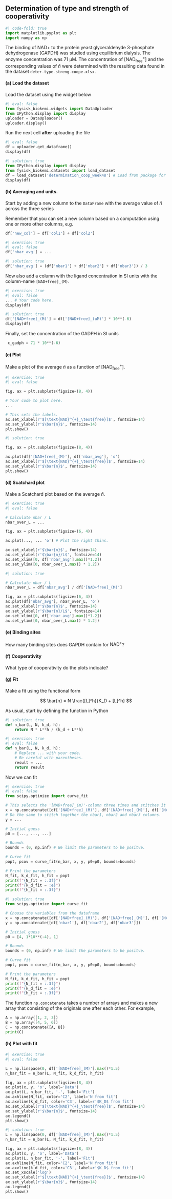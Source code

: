 ## Determination of type and strength of cooperativity

```python
#| code-fold: true
import matplotlib.pyplot as plt
import numpy as np
```

The binding of NAD+ to the protein yeast glyceraldehyde 3-phosphate dehydrogenase (GAPDH) was studied using
equilibrium dialysis. The enzyme concentration was 71 μM. The concentration of $[\text{NAD}^{+}_\text{free}]$ and the corresponding values of $\bar{n}$ were determined with the resulting data found in the dataset `deter-type-streng-coope.xlsx`.

#### (a) Load the dataset

Load the dataset using the widget below

```python
#| eval: false
from fysisk_biokemi.widgets import DataUploader
from IPython.display import display 
uploader = DataUploader()
uploader.display()
```

Run the next cell **after** uploading the file

```python
#| eval: false
df = uploader.get_dataframe()
display(df)
```

```python
#| solution: true
from IPython.display import display 
from fysisk_biokemi.datasets import load_dataset
df = load_dataset('determination_coop_week48') # Load from package for the solution so it doesn't require to interact.
display(df)
```

#### (b) Averaging and units. 

Start by adding a new column to the `DataFrame` with the average value of $\bar{n}$ across the three series

::: {.callout-tip}
Remember that you can set a new column based on a computation using one or more other columns, e.g. 

```python
df['new_col'] = df['col1'] + df['col2']
```
::: 

```python
#| exercise: true
#| eval: false
df['nbar_avg'] = ...
```

```python
#| solution: true
df['nbar_avg'] = (df['nbar1'] + df['nbar2'] + df['nbar3']) / 3
```

Now also add a column with the ligand concentration in SI units with the column-name `[NAD+free]_(M)`.

```python
#| exercise: true
#| eval: false
... # Your code here. 
display(df)
```

```python
#| solution: true
df['[NAD+free]_(M)'] = df['[NAD+free]_(uM)'] * 10**(-6)
display(df)
```

Finally, set the concentration of the GADPH in SI units

```python
 c_gadph = 71 * 10**(-6)
```

#### (c) Plot

Make a plot of the average $\bar{n}$ as a function of $[\text{NAD}^{+}_\text{free}]$.

```python
#| exercise: true
#| eval: false

fig, ax = plt.subplots(figsize=(8, 4))

# Your code to plot here.
... 

# This sets the labels.
ax.set_xlabel(r'$[\text{NAD}^{+}_\text{free}]$', fontsize=14)
ax.set_ylabel(r'$\bar{n}$', fontsize=14)
plt.show()
```

```python
#| solution: true

fig, ax = plt.subplots(figsize=(8, 4))

ax.plot(df['[NAD+free]_(M)'], df['nbar_avg'], 'o')
ax.set_xlabel(r'$[\text{NAD}^{+}_\text{free}]$', fontsize=14)
ax.set_ylabel(r'$\bar{n}$', fontsize=14)
plt.show()
```

#### (d) Scatchard plot

Make a Scatchard plot based on the average $\bar{n}$.

```python
#| exercise: true
#| eval: false

# Calculate nbar / L 
nbar_over_L = ...

fig, ax = plt.subplots(figsize=(6, 4)) 

ax.plot(..., ... 'o') # Plot the right thins. 

ax.set_xlabel(r'$\bar{n}$', fontsize=14)
ax.set_ylabel(r'$\bar{n}/L$', fontsize=14)
ax.set_xlim([0, df['nbar_avg'].max()*1.2])
ax.set_ylim([0, nbar_over_L.max() * 1.2])
```

```python
#| solution: true

# Calculate nbar / L 
nbar_over_L = df['nbar_avg'] / df['[NAD+free]_(M)']

fig, ax = plt.subplots(figsize=(6, 4)) 
ax.plot(df['nbar_avg'], nbar_over_L, 'o')
ax.set_xlabel(r'$\bar{n}$', fontsize=14)
ax.set_ylabel(r'$\bar{n}/L$', fontsize=14)
ax.set_xlim([0, df['nbar_avg'].max()*1.2])
ax.set_ylim([0, nbar_over_L.max() * 1.2])
```

#### (e) Binding sites

How many binding sites does GAPDH contain for $\text{NAD}^{+}$?

#### (f) Cooperativity 

What type of cooperativity do the plots indicate?

#### (g) Fit

Make a fit using the functional form 

$$
\bar{n} = N \frac{[L]^h}{K_D + [L]^h}
$$

As usual, start by defining the function in Python 

```python
#| solution: true
def n_bar(L, N, k_d, h):
    return N * L**h / (k_d + L**h)
```

```python
#| exercise: true
#| eval: false
def n_bar(L, N, k_d, h):
    # Replace ... with your code.
    # Be careful with parentheses.
    result = ...
    return result 
```

Now we can fit

```python
#| exercise: true
#| eval: false
from scipy.optimize import curve_fit

# This selects the '[NAD+free]_(m)'-column three times and stitches it together.
x = np.concatenate([df['[NAD+free]_(M)'], df['[NAD+free]_(M)'], df['[NAD+free]_(M)']])
# Do the same to stitch together the nbar1, nbar2 and nbar3 columns.
y = ...

# Initial guess
p0 = [..., ..., ...]

# Bounds
bounds = (0, np.inf) # We limit the parameters to be positve.

# Curve fit
popt, pcov = curve_fit(n_bar, x, y, p0=p0, bounds=bounds)

# Print the parameters
N_fit, k_d_fit, h_fit = popt
print(f"{N_fit = :.3f}")
print(f"{k_d_fit = :e}")
print(f"{h_fit = :.3f}")
```

```python
#| solution: true
from scipy.optimize import curve_fit

# Choose the variables from the dataframe
x = np.concatenate([df['[NAD+free]_(M)'], df['[NAD+free]_(M)'], df['[NAD+free]_(M)']])
y = np.concatenate([df['nbar1'], df['nbar2'], df['nbar3']])

# Initial guess
p0 = [4, 1*10**(-4), 1]

# Bounds
bounds = (0, np.inf) # We limit the parameters to be positve.

# Curve fit
popt, pcov = curve_fit(n_bar, x, y, p0=p0, bounds=bounds)

# Print the parameters
N_fit, k_d_fit, h_fit = popt
print(f"{N_fit = :.3f}")
print(f"{k_d_fit = :e}")
print(f"{h_fit = :.3f}")
```

::: {.callout-note}

The function `np.concatenate` takes a number of arrays and makes a new array that 
consisting of the originals one after each other. For example, 

```python
A = np.array([1, 2, 3])
B = np.array([4, 5, 6])
C = np.concatenate([A, B])
print(C)
```
::: 

#### (h) Plot with fit

```python
#| exercise: true
#| eval: false

L = np.linspace(0, df['[NAD+free]_(M)'].max()*1.5)
n_bar_fit = n_bar(L, N_fit, k_d_fit, h_fit)

fig, ax = plt.subplots(figsize=(8, 4))
ax.plot(x, y, 'o', label='Data')
ax.plot(L, n_bar_fit, '-', label='Fit')
ax.axhline(N_fit, color='C2', label='N from fit')
ax.axvline(k_d_fit, color='C3', label=r'$K_D$ from fit')
ax.set_xlabel(r'$[\text{NAD}^{+}_\text{free}]$', fontsize=14)
ax.set_ylabel(r'$\bar{n}$', fontsize=14)
ax.legend()
plt.show()
```

```python
#| solution: true
L = np.linspace(0, df['[NAD+free]_(M)'].max()*1.5)
n_bar_fit = n_bar(L, N_fit, k_d_fit, h_fit)

fig, ax = plt.subplots(figsize=(8, 4))
ax.plot(x, y, 'o', label='Data')
ax.plot(L, n_bar_fit, '-', label='Fit')
ax.axhline(N_fit, color='C2', label='N from fit')
ax.axvline(k_d_fit, color='C3', label=r'$K_D$ from fit')
ax.set_xscale('log')
ax.set_xlabel(r'$[\text{NAD}^{+}_\text{free}]$', fontsize=14)
ax.set_ylabel(r'$\bar{n}$', fontsize=14)
ax.legend()
plt.show()
```
